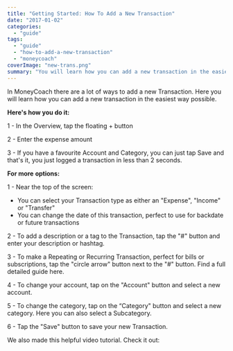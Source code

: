 ```yaml
---
title: "Getting Started: How To Add a New Transaction"
date: "2017-01-02"
categories: 
  - "guide"
tags: 
  - "guide"
  - "how-to-add-a-new-transaction"
  - "moneycoach"
coverImage: "new-trans.png"
summary: "You will learn how you can add a new transaction in the easiest way possible"
---
```


In MoneyCoach there are a lot of ways to add a new Transaction. Here you will learn how you can add a new transaction in the easiest way possible.

**Here's how you do it:**

1 - In the Overview, tap the floating + button

2 - Enter the expense amount

3 - If you have a favourite Account and Category, you can just tap Save and that's it, you just logged a transaction in less than 2 seconds.

**For more** **options:**

1 - Near the top of the screen:

- You can select your Transaction type as either an "Expense", "Income" or "Transfer"
- You can change the date of this transaction, perfect to use for backdate or future transactions

2 - To add a description or a tag to the Transaction, tap the "#" button and enter your description or hashtag.

3 - To make a Repeating or Recurring Transaction, perfect for bills or subscriptions, tap the "circle arrow" button next to the "#" button. Find a full detailed guide here.

4 - To change your account, tap on the "Account" button and select a new account.

5 - To change the category, tap on the “Category" button and select a new category. Here you can also select a Subcategory.

6 - Tap the "Save" button to save your new Transaction.

We also made this helpful video tutorial. Check it out:

<YouTube url="https://youtu.be/NcqRqmjmd-w"/>
